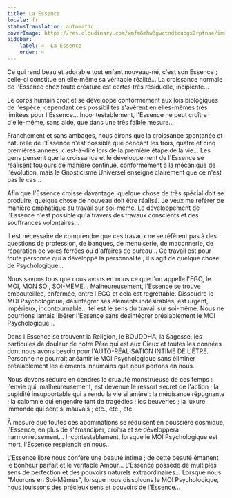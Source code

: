 ```yaml
---
title: La Essence
locale: fr
statusTranslation: automatic
coverImage: https://res.cloudinary.com/xmfm6mhw3gwctndtcubgx2rptnae/image/upload/v1740468922/small_cover_tratado_de_psicologia_revolucionaria_a4c0dca4e0.webp
sidebar:
    label: 4. La Essence
    order: 4
---
```

Ce qui rend beau et adorable tout enfant nouveau-né, c'est son Essence ; celle-ci constitue en elle-même sa véritable réalité... La croissance normale de l'Essence chez toute créature est certes très résiduelle, incipiente...

Le corps humain croît et se développe conformément aux lois biologiques de l'espèce, cependant ces possibilités s'avèrent en elles-mêmes très limitées pour l'Essence... Incontestablement, l'Essence ne peut croître d'elle-même, sans aide, que dans une très faible mesure...

Franchement et sans ambages, nous dirons que la croissance spontanée et naturelle de l'Essence n'est possible que pendant les trois, quatre et cinq premières années, c'est-à-dire lors de la première étape de la vie... Les gens pensent que la croissance et le développement de l'Essence se réalisent toujours de manière continue, conformément à la mécanique de l'évolution, mais le Gnosticisme Universel enseigne clairement que ce n'est pas le cas...

Afin que l'Essence croisse davantage, quelque chose de très spécial doit se produire, quelque chose de nouveau doit être réalisé. Je veux me référer de manière emphatique au travail sur soi-même. Le développement de l'Essence n'est possible qu'à travers des travaux conscients et des souffrances volontaires...

Il est nécessaire de comprendre que ces travaux ne se réfèrent pas à des questions de profession, de banques, de menuiserie, de maçonnerie, de réparation de voies ferrées ou d'affaires de bureau... Ce travail est pour toute personne qui a développé la personnalité ; il s'agit de quelque chose de Psychologique...

Nous savons tous que nous avons en nous ce que l'on appelle l'EGO, le MOI, MON SOI, SOI-MÊME... Malheureusement, l'Essence se trouve embouteillée, enfermée, entre l'EGO et cela est regrettable. Dissoudre le MOI Psychologique, désintégrer ses éléments indésirables, est urgent, impérieux, incontournable... tel est le sens du travail sur soi-même. Nous ne pourrions jamais libérer l'Essence sans désintégrer préalablement le MOI Psychologique...

Dans l'Essence se trouvent la Religion, le BOUDDHA, la Sagesse, les particules de douleur de notre Père qui est aux Cieux et toutes les données dont nous avons besoin pour l'AUTO-RÉALISATION INTIME DE L'ÊTRE. Personne ne pourrait anéantir le MOI Psychologique sans éliminer préalablement les éléments inhumains que nous portons en nous...

Nous devons réduire en cendres la cruauté monstrueuse de ces temps : l'envie qui, malheureusement, est devenue le ressort secret de l'action ; la cupidité insupportable qui a rendu la vie si amère : la médisance répugnante ; la calomnie qui engendre tant de tragédies ; les beuveries ; la luxure immonde qui sent si mauvais ; etc., etc., etc.

À mesure que toutes ces abominations se réduisent en poussière cosmique, l'Essence, en plus de s'émanciper, croîtra et se développera harmonieusement... Incontestablement, lorsque le MOI Psychologique est mort, l'Essence resplendit en nous...

L'Essence libre nous confère une beauté intime ; de cette beauté émanent le bonheur parfait et le véritable Amour... L'Essence possède de multiples sens de perfection et des pouvoirs naturels extraordinaires... Lorsque nous "Mourons en Soi-Mêmes", lorsque nous dissolvons le MOI Psychologique, nous jouissons des précieux sens et pouvoirs de l'Essence...

